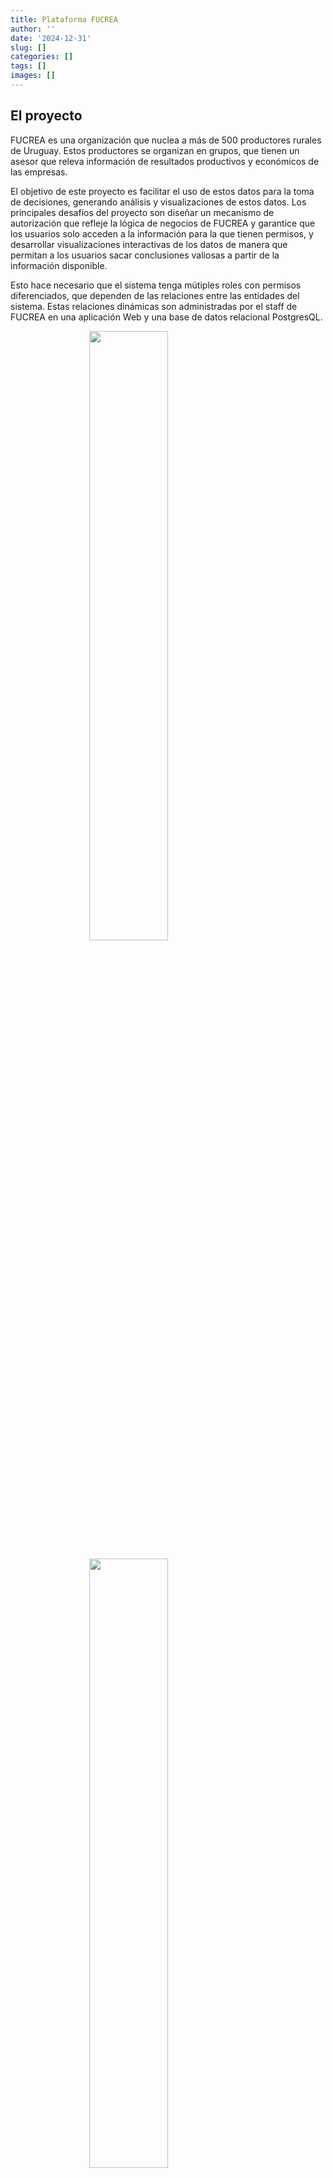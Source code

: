 ```yaml
---
title: Plataforma FUCREA
author: ''
date: '2024-12-31'
slug: []
categories: []
tags: []
images: []
---
```



<style>
.centered-image {
  display: block;
  margin: 0 auto;
  width: 50%; /* Adjust as needed */
  height: auto;
}
</style>


## El proyecto

FUCREA es una organización que nuclea a más de 500 productores rurales de Uruguay. Estos productores se organizan en grupos, que tienen un asesor que releva información de resultados productivos y económicos de las empresas. 

El objetivo de este proyecto es facilitar el uso de estos datos para la toma de decisiones, generando análisis y visualizaciones de estos datos. Los principales desafíos del proyecto son diseñar un mecanismo de autorización que refleje la lógica de negocios de FUCREA y garantice que los usuarios solo acceden a la información para la que tienen permisos, y desarrollar visualizaciones interactivas de los datos de manera que permitan a los usuarios sacar conclusiones valiosas a partir de la información disponible.

Esto hace necesario que el sistema tenga mútiples roles con permisos diferenciados, que dependen de las relaciones entre las entidades del sistema. Estas relaciones dinámicas son administradas por el staff de FUCREA en una aplicación Web y una base de datos relacional PostgresQL.

![](images/crear_empresda.png){.centered-image}

![](images/admin_usuarios.png){.centered-image}

Por otro lado, los datos se presentan en múltiples dashboards que consumen información de la base de datos a través de una API:

![](images/dashboard.png)

La solución combina R y Shiny con Node usando Docker para garantizar la seguridad y privacidad de los datos, implementando un modelo de autorización que refleja la lógica de negocio, y permite visualizarlos en una aplicación interactiva. 

![](images/diagrama_2.png)

Este año presenté este proyecto en LatinR, acá se puede ver la presentación donde detallo bastante como es la implementación:

<div style="text-align: center; padding: 50px">
<iframe width="560" height="315" 
        src="https://www.youtube.com/embed/PIhd73jFZZQ" 
        title="YouTube video player" 
        frameborder="0" 
        allow="accelerometer; autoplay; clipboard-write; encrypted-media; gyroscope; picture-in-picture" 
        allowfullscreen>
</iframe>
</div>

# Infraestructura AWS

El sistema está alojado en instancias EC2 en AWS. 